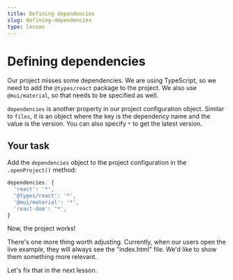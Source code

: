 ```yaml
---
title: Defining dependencies
slug: defining-dependencies
type: lesson
---
```


# Defining dependencies

Our project misses some dependencies. We are using TypeScript, so we need to add the `@types/react` package to the project. We also use `@mui/material`, so that needs to be specified as well.

`dependencies` is another property in our project configuration object. Similar to `files`, it is an object where the key is the dependency name and the value is the version. You can also specify `*` to get the latest version.

## Your task

Add the `dependencies` object to the project configuration in the `.openProject()` method:

```js
dependencies: {
  'react': '*',
  '@types/react': '*',
  '@mui/material': '*',
  'react-dom': '*',
}
```

Now, the project works!

There's one more thing worth adjusting. Currently, when our users open the live example, they will always see the "index.html" file. We'd like to show them something more relevant.

Let's fix that in the next lesson. 

